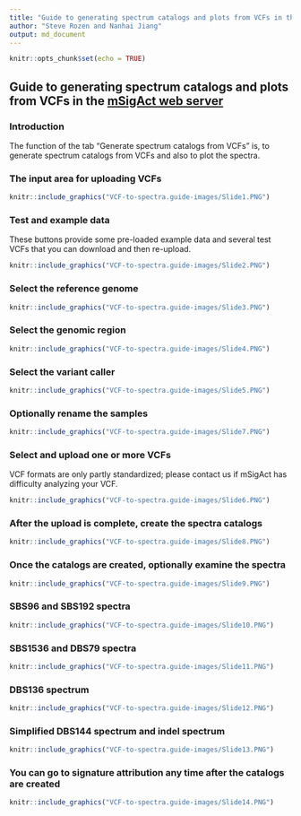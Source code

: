 ```yaml
---
title: "Guide to generating spectrum catalogs and plots from VCFs in the [mSigAct web server](https://msigact.ai)"
author: "Steve Rozen and Nanhai Jiang"
output: md_document
---
```


```r
knitr::opts_chunk$set(echo = TRUE)
```

## Guide to generating spectrum catalogs and plots from VCFs in the [mSigAct web server](https://msigact.ai)

### Introduction

The function of the tab "Generate spectrum catalogs from VCFs" is,
to generate spectrum catalogs from VCFs and also to plot
the spectra.

### The input area for uploading VCFs

```r
knitr::include_graphics("VCF-to-spectra.guide-images/Slide1.PNG")
```

### Test and example data

These buttons provide some pre-loaded example data and several test VCFs that
you can download and then re-upload.

```r
knitr::include_graphics("VCF-to-spectra.guide-images/Slide2.PNG")
```

### Select the reference genome

```r
knitr::include_graphics("VCF-to-spectra.guide-images/Slide3.PNG")
```

### Select the genomic region

```r
knitr::include_graphics("VCF-to-spectra.guide-images/Slide4.PNG")
```

### Select the variant caller

```r
knitr::include_graphics("VCF-to-spectra.guide-images/Slide5.PNG")
```

### Optionally rename the samples

```r
knitr::include_graphics("VCF-to-spectra.guide-images/Slide7.PNG")
```

### Select and upload one or more VCFs

VCF formats are only partly standardized; please contact us if mSigAct has
difficulty analyzing your VCF.

```r
knitr::include_graphics("VCF-to-spectra.guide-images/Slide6.PNG")
```

### After the upload is complete, create the spectra catalogs

```r
knitr::include_graphics("VCF-to-spectra.guide-images/Slide8.PNG")
```

### Once the catalogs are created, optionally examine the spectra

```r
knitr::include_graphics("VCF-to-spectra.guide-images/Slide9.PNG")
```

### SBS96 and SBS192 spectra

```r
knitr::include_graphics("VCF-to-spectra.guide-images/Slide10.PNG")
```

### SBS1536 and DBS79 spectra

```r
knitr::include_graphics("VCF-to-spectra.guide-images/Slide11.PNG")
```

### DBS136 spectrum

```r
knitr::include_graphics("VCF-to-spectra.guide-images/Slide12.PNG")
```

### Simplified DBS144 spectrum and indel spectrum

```r
knitr::include_graphics("VCF-to-spectra.guide-images/Slide13.PNG")
```

### You can go to signature attribution any time after the catalogs are created

```r
knitr::include_graphics("VCF-to-spectra.guide-images/Slide14.PNG")
```

